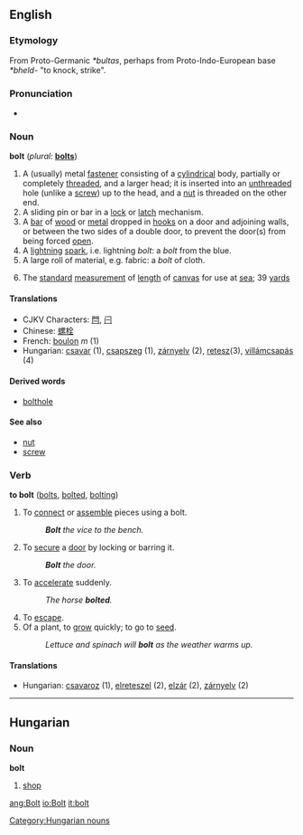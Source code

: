 ==English==
===Etymology===
From Proto-Germanic ''*bultas'', perhaps from Proto-Indo-European base ''*bheld-'' "to knock, strike".

===Pronunciation===
*{{audio|en-us-bolt.ogg|Audio (US)}}

===Noun===
'''bolt''' (''plural:'' '''[[bolts]]''')

#A (usually) metal [[fastener]] consisting of a [[cylindrical]] body, partially or completely [[threaded]], and a larger head; it is inserted into an [[unthreaded]] hole (unlike a [[screw]]) up to the head, and a [[nut]] is threaded on the other end.
#A sliding pin or bar in a [[lock]] or [[latch]] mechanism.
#A [[bar]] of [[wood]] or [[metal]] dropped in [[hooks]] on a door and adjoining walls, or between the two sides of a double door, to prevent the door(s) from being forced [[open]].
#A [[lightning]] [[spark]], i.e. lightning ''bolt'': a ''bolt'' from the blue.
#A large roll of material, e.g. fabric: a ''bolt'' of cloth.
#{{nautical}} The [[standard]] [[measurement]] of [[length]] of [[canvas]] for use at [[sea]]; 39 [[yard]]s

====Translations====
*CJKV Characters: [[閂]], [[闩]]
*Chinese: [[螺栓]]
*French: [[boulon]] ''m'' (1)
*Hungarian: [[csavar]] (1), [[csapszeg]] (1), [[zárnyelv]] (2), [[retesz]](3), [[villámcsapás]] (4)

====Derived words====
*[[bolthole]]

====See also====
*[[nut]]
*[[screw]]

===Verb===
'''to bolt''' ([[bolts]], [[bolted]], [[bolting]])

#To [[connect]] or [[assemble]] pieces using a bolt.
#:'''''Bolt''' the vice to the bench.''
#To [[secure]] a [[door]] by locking or barring it.
#:'' '''Bolt''' the door.''
#To [[accelerate]] suddenly.
#:''The horse '''bolted'''.''
#To [[escape]].
#Of a plant, to [[grow]] quickly; to go to [[seed]].
#:''Lettuce and spinach will '''bolt''' as the weather warms up.''

====Translations====
*Hungarian: [[csavaroz]] (1), [[elreteszel]] (2), [[elzár]] (2), [[zárnyelv]] (2)

----

==Hungarian==
===Noun===
'''bolt'''

# [[shop]]

[[Category:Hungarian nouns]]

[[ang:Bolt]]
[[io:Bolt]]
[[it:bolt]]